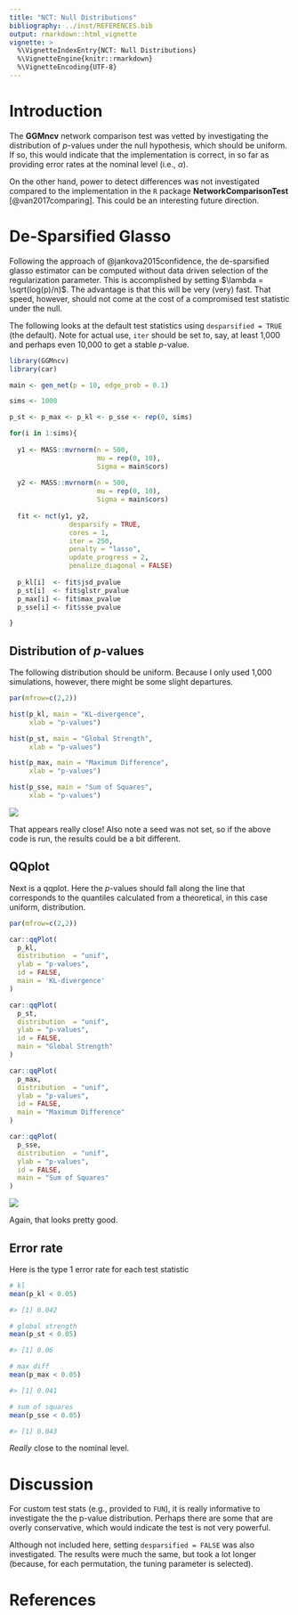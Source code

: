 ---
title: "NCT: Null Distributions"
bibliography: ../inst/REFERENCES.bib
output: rmarkdown::html_vignette
vignette: >
  %\VignetteIndexEntry{NCT: Null Distributions}
  %\VignetteEngine{knitr::rmarkdown}
  %\VignetteEncoding{UTF-8}
---

# Introduction

The **GGMncv** network comparison test was vetted by investigating 
the distribution of $p$-values under the null hypothesis, which 
should be uniform. If so, this would indicate that the implementation
is correct, in so far as providing error rates at the nominal level 
(i.e., $\alpha$).


On the other hand, power to detect differences was not investigated 
compared to the implementation in the `R` package **NetworkComparisonTest** [@van2017comparing]. This could be an interesting future direction.

# De-Sparsified Glasso

Following the approach of @jankova2015confidence, the de-sparsified glasso
estimator can be computed without data driven selection
of the regularization parameter. This is accomplished by setting 
$\lambda = \sqrt(log(p)/n)$. The advantage is that this will be very (very) 
fast. That speed, however, should not come at the cost of a compromised
test statistic under the null. 

The following looks at the default test statistics using 
`desparsified = TRUE` (the default). Note for actual use, `iter`
should be set to, say, at least 1,000 and perhaps even 10,000 to get 
a stable $p$-value.

```r
library(GGMncv)
library(car)

main <- gen_net(p = 10, edge_prob = 0.1)

sims <- 1000

p_st <- p_max <- p_kl <- p_sse <- rep(0, sims)

for(i in 1:sims){
  
  y1 <- MASS::mvrnorm(n = 500, 
                      mu = rep(0, 10), 
                      Sigma = main$cors)
  
  y2 <- MASS::mvrnorm(n = 500, 
                      mu = rep(0, 10), 
                      Sigma = main$cors)
  
  fit <- nct(y1, y2, 
               desparsify = TRUE, 
               cores = 1,
               iter = 250,
               penalty = "lasso",
               update_progress = 2,
               penalize_diagonal = FALSE)
  
  p_kl[i]  <- fit$jsd_pvalue
  p_st[i]  <- fit$glstr_pvalue
  p_max[i] <- fit$max_pvalue
  p_sse[i] <- fit$sse_pvalue

}
```


## Distribution of $p$-values

The following distribution should be uniform. Because
I only used 1,000 simulations, however, there might be some
slight departures.

```r
par(mfrow=c(2,2))

hist(p_kl, main = "KL-divergence", 
     xlab = "p-values")

hist(p_st, main = "Global Strength", 
     xlab = "p-values")

hist(p_max, main = "Maximum Difference", 
     xlab = "p-values")

hist(p_sse, main = "Sum of Squares", 
     xlab = "p-values")
```


![](../man/figures/p_dist.png)

That appears really close! Also note a seed was not set, so if 
the above code is run, the results could be a bit different.

## QQplot

Next is a qqplot. Here the $p$-values should fall along the line that
corresponds to the quantiles calculated from a theoretical, in this 
case uniform, distribution.

```r
par(mfrow=c(2,2))

car::qqPlot(
  p_kl,
  distribution  = "unif",
  ylab = "p-values",
  id = FALSE,
  main = 'KL-divergence'
)

car::qqPlot(
  p_st,
  distribution  = "unif",
  ylab = "p-values",
  id = FALSE,
  main = "Global Strength"
)

car::qqPlot(
  p_max,
  distribution  = "unif",
  ylab = "p-values",
  id = FALSE,
  main = "Maximum Difference"
)

car::qqPlot(
  p_sse,
  distribution  = "unif",
  ylab = "p-values",
  id = FALSE,
  main = "Sum of Squares"
)
```

![](../man/figures/qqplot.png)

Again, that looks pretty good.

## Error rate

Here is the type 1 error rate for each test statistic

```r
# kl
mean(p_kl < 0.05)

#> [1] 0.042

# global strength
mean(p_st < 0.05)

#> [1] 0.06

# max diff
mean(p_max < 0.05)

#> [1] 0.041

# sum of squares
mean(p_sse < 0.05)

#> [1] 0.043
```

*Really* close to the nominal level.

# Discussion
For custom test stats (e.g., provided to `FUN`), it is really 
informative to investigate the the p-value distribution. Perhaps
there are some that are overly conservative, which would indicate
the test is not very powerful.

Although not included here, setting `desparsified = FALSE` was
also investigated. The results were much the same, but took
a lot longer (because, for each permutation, 
the tuning parameter is selected).

# References
